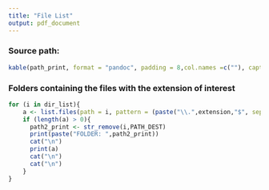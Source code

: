 ```yaml
---
title: "File List"
output: pdf_document
---
```


### Source path:
```r

kable(path_print, format = "pandoc", padding = 8,col.names =c(""), caption = "Source folder path:")
```


### Folders containing the files with the extension of interest
```r
for (i in dir_list){
    a <- list.files(path = i, pattern = (paste("\\.",extension,"$", sep="")))
    if (length(a) > 0){
      path2_print <- str_remove(i,PATH_DEST)
      print(paste("FOLDER: ",path2_print))
      cat("\n")
      print(a)
      cat("\n")
      cat("\n")
    } 
} 


```

